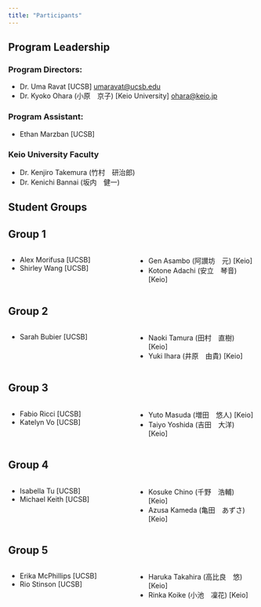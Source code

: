 ```yaml
---
title: "Participants"
---
```


<!-- <style> -->
<!-- body { -->
<!--   background-color:         #b5e8f5; -->
<!--   background-repeat:        no-repeat; -->
<!--   background-attachment:    fixed; -->
<!--   background-size:          cover; -->
<!--   background-position:      center top; -->
<!-- } -->
<!-- </style> -->

## Program Leadership

### Program Directors:

-   Dr. Uma Ravat [UCSB] <a href="mailto:umaravat@ucsb.edu">umaravat@ucsb.edu</a>
-   Dr. Kyoko Ohara (小原　京子) [Keio University] <a href="mailto:ohara@keio.jp">ohara@keio.jp</a>

### Program Assistant:

-   Ethan Marzban [UCSB]

### Keio University Faculty

-   Dr. Kenjiro Takemura (竹村　研治郎)
-   Dr. Kenichi Bannai (坂内　健一)

## Student Groups

<!-- Group 1 -->
::: {.callout-note appearance="default" collapse="false"}
## Group 1
::::{.columns}

:::{.column width="50%"}
- Alex Morifusa [UCSB]
- Shirley Wang [UCSB]
:::

:::{.column width="50%"}
- Gen Asambo (阿讃坊　元) [Keio]
- Kotone Adachi (安立　琴音) [Keio] 
:::

::::
:::


<!-- Group 2 -->
::: {.callout-note appearance="default" collapse="false"}
## Group 2
::::{.columns}

:::{.column width="50%"}
- Sarah Bubier [UCSB]
:::

:::{.column width="50%"}
- Naoki Tamura (田村　直樹) [Keio]
- Yuki Ihara (井原　由貴) [Keio] 
:::

::::
:::



<!-- Group 3 -->
::: {.callout-note appearance="default" collapse="false"}
## Group 3
::::{.columns}

:::{.column width="50%"}
- Fabio Ricci [UCSB]
- Katelyn Vo [UCSB]
:::

:::{.column width="50%"}
- Yuto Masuda (増田　悠人) [Keio]
- Taiyo Yoshida (吉田　大洋) [Keio] 
:::

::::
:::



<!-- Group 4 -->
::: {.callout-note appearance="default" collapse="false"}
## Group 4
::::{.columns}

:::{.column width="50%"}
- Isabella Tu [UCSB]
- Michael Keith [UCSB]
:::

:::{.column width="50%"}
- Kosuke Chino (千野　浩輔) [Keio]
- Azusa Kameda (亀田　あずさ) [Keio] 
:::

::::
:::



<!-- Group 5 -->
::: {.callout-note appearance="default" collapse="false"}
## Group 5
::::{.columns}

:::{.column width="50%"}
- Erika McPhillips [UCSB]
- Rio Stinson [UCSB]
:::

:::{.column width="50%"}
- Haruka Takahira (高比良　悠) [Keio]
- Rinka Koike (小池　凜花) [Keio] 
:::

::::
:::
